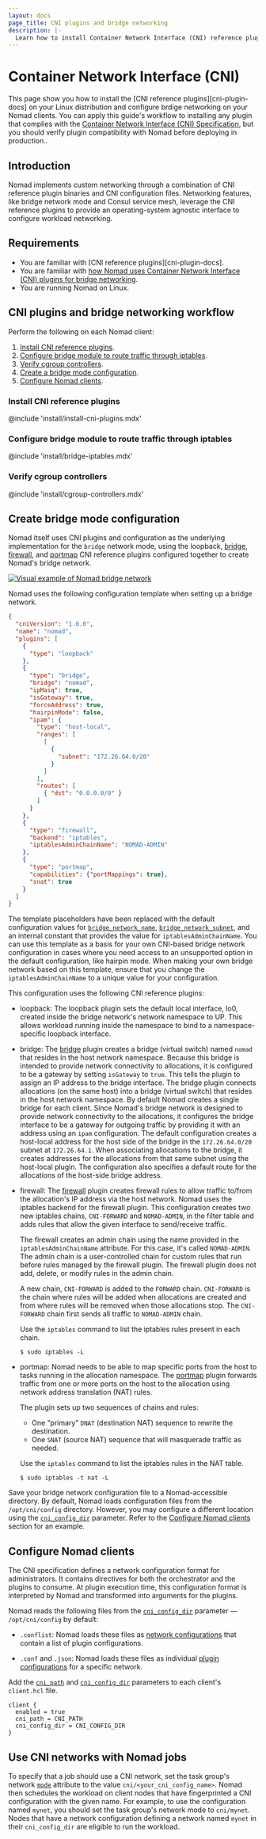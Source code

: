 ```yaml
---
layout: docs
page_title: CNI plugins and bridge networking
description: |-
  Learn how to install Container Network Interface (CNI) reference plugins, configure Nomad's bridge networking, and how to use CNI networks with Nomad jobs.
---
```


# Container Network Interface (CNI)

This page show you how to install the [CNI reference plugins][cni-plugin-docs] on your Linux distribution and configure brdige networking on your Nomad clients. You can apply this guide's workflow to installing any plugin that complies with the [Container Network Interface (CNI) Specification][cni-spec], but you should verify plugin compatibility with Nomad before deploying in production..

## Introduction

Nomad implements custom networking through a combination of CNI reference plugin binaries and CNI configuration files. Networking features, like bridge network mode and Consul service mesh, leverage the CNI reference plugins to provide an operating-system agnostic interface to configure workload networking.

## Requirements

- You are familiar with [CNI reference plugins][cni-plugin-docs].
- You are familiar with [how Nomad uses Container Network Interface (CNI) plugins for bridge networking](/nomad/docs/networking#bridge-networking).
- You are running Nomad on Linux.

## CNI plugins and bridge networking workflow

Perform the following on each Nomad client:

1. [Install CNI reference plugins](#install-cni-reference-plugins).
1. [Configure bridge module to route traffic through iptables](#configure-bridge-module-to-route-traffic-through-iptables).
1. [Verify cgroup controllers](#verify-cgroup-controllers).
1. [Create a bridge mode configuration](#create-bridge-mode-configuration).
1. [Configure Nomad clients](#configure-nomad-clients).

### Install CNI reference plugins

@include 'install/install-cni-plugins.mdx'

### Configure bridge module to route traffic through iptables

@include 'install/bridge-iptables.mdx'

### Verify cgroup controllers

@include 'install/cgroup-controllers.mdx'

## Create bridge mode configuration

Nomad itself uses CNI plugins and configuration as the underlying implementation for the `bridge` network mode, using the loopback, [bridge][], [firewall][], and [portmap][] CNI reference plugins configured together to create Nomad's bridge network.

[comment-source-image]: https://www.figma.com/file/Ne2qaPUlBTmTYer9biCfK9/Networking?node-id=0%3A1&t=BepgOoQ0kb76GwIr-1

[![Visual example of Nomad bridge network](/img/nomad-bridge-network.png)](/img/nomad-bridge-network.png)

Nomad uses the following configuration template when setting up a bridge network.

```json
{
  "cniVersion": "1.0.0",
  "name": "nomad",
  "plugins": [
    {
      "type": "loopback"
    },
    {
      "type": "bridge",
      "bridge": "nomad",
      "ipMasq": true,
      "isGateway": true,
      "forceAddress": true,
      "hairpinMode": false,
      "ipam": {
        "type": "host-local",
        "ranges": [
          [
            {
              "subnet": "172.26.64.0/20"
            }
          ]
        ],
        "routes": [
          { "dst": "0.0.0.0/0" }
        ]
      }
    },
    {
      "type": "firewall",
      "backend": "iptables",
      "iptablesAdminChainName": "NOMAD-ADMIN"
    },
    {
      "type": "portmap",
      "capabilities": {"portMappings": true},
      "snat": true
    }
  ]
}
```

The template placeholders have been replaced with the default configuration values for [`bridge_network_name`](/nomad/docs/configuration/client#bridge_network_name), [`bridge_network_subnet`]( /nomad/docs/configuration/client#bridge_network_subnet), and an internal constant that provides the value for `iptablesAdminChainName`. You can use this template as a basis for your own CNI-based bridge network configuration in cases where you need access to an unsupported option in the default configuration, like hairpin mode. When making your own bridge network based on this template, ensure that you change the `iptablesAdminChainName` to a unique value for your configuration.

This configuration uses the following CNI reference plugins:

- loopback: The loopback plugin sets the default local interface, lo0, created inside the bridge network's network namespace to UP. This allows workload running inside the namespace to bind to a namespace-specific loopback interface.
- bridge: The [bridge][] plugin creates a bridge (virtual switch) named `nomad` that resides in the host network namespace. Because this bridge is intended to provide network connectivity to allocations, it is configured to be a gateway by setting `isGateway` to `true`. This tells the plugin to assign an IP address to the bridge interface. The bridge plugin connects allocations (on the same host) into a bridge (virtual switch) that resides in the host network namespace. By default Nomad creates a single bridge for each client. Since Nomad's bridge network is designed to provide network connectivity to the allocations, it configures the bridge interface to be a gateway for outgoing traffic by providing it with an address using an `ipam` configuration. The default configuration creates a host-local address for the host side of the bridge in the `172.26.64.0/20` subnet at `172.26.64.1`. When associating allocations to the bridge, it creates addresses for the allocations from that same subnet using the host-local plugin. The configuration also specifies a default route for the allocations of the host-side bridge address.
- firewall: The [firewall][] plugin creates firewall rules to allow traffic to/from the allocation's IP address via the host network. Nomad uses the iptables backend for the firewall plugin. This configuration creates two new iptables chains, `CNI-FORWARD` and `NOMAD-ADMIN`, in the filter table and adds rules that allow the given interface to send/receive traffic.

   The firewall creates an admin chain using the name provided in the `iptablesAdminChainName` attribute. For this case, it's called `NOMAD-ADMIN`. The admin chain is a user-controlled chain for custom rules that run before rules managed by the firewall plugin. The firewall plugin does not add, delete, or modify rules in the admin chain.

   A new chain, `CNI-FORWARD` is added to the `FORWARD` chain. `CNI-FORWARD` is the chain where rules will be added when allocations are created and from where rules will be removed when those allocations stop. The `CNI-FORWARD` chain first sends all traffic to `NOMAD-ADMIN` chain.

   Use the `iptables` command to list the iptables rules present in each chain.

   ```shell-session
   $ sudo iptables -L
   ```

- portmap: Nomad needs to be able to map specific ports from the host to tasks running in the allocation namespace. The [portmap][] plugin forwards traffic from one or more ports on the host to the allocation using network address translation (NAT) rules.

   The plugin sets up two sequences of chains and rules:

   - One “primary” `DNAT` (destination NAT) sequence to rewrite the destination.
   - One `SNAT` (source NAT) sequence that will masquerade traffic as needed.

   Use the `iptables` command to list the iptables rules in the NAT table.

   ```shell-session
   $ sudo iptables -t nat -L
   ```

Save your bridge network configuration file to a Nomad-accessible directory. By default, Nomad loads configuration files from the `/opt/cni/config` directory. However, you may configure a different location using the [`cni_config_dir`](/nomad/docs/configuration/client#cni_config_dir) parameter. Refer to the [Configure Nomad clients](#configure-nomad-clients) section for an example.

## Configure Nomad clients

The CNI specification defines a network configuration format for administrators. It contains directives for both the orchestrator and the plugins to consume. At plugin execution time, this configuration format is interpreted by Nomad and transformed into arguments for the plugins.

Nomad reads the following files from the [`cni_config_dir`](/nomad/docs/configuration/client#cni_config_dir) parameter — `/opt/cni/config` by default:

* `.conflist`: Nomad loads these files as [network
  configurations](https://www.cni.dev/docs/spec/#configuration-format) that contain a list of plugin configurations.

* `.conf` and `.json`: Nomad loads these files as individual [plugin
  configurations](https://www.cni.dev/docs/spec/#plugin-configuration-objects) for a specific network.


Add the [`cni_path`](/nomad/docs/configuration/client#cni_path) and [`cni_config_dir`](/nomad/docs/configuration/client#cni_config_dir) parameters to each client's `client.hcl` file.

<CodeBlockConfig filename="/etc/nomad.d/client.hcl">

```hcl
client {
  enabled = true
  cni_path = CNI_PATH
  cni_config_dir = CNI_CONFIG_DIR
}
```

</CodeBlockConfig>

## Use CNI networks with Nomad jobs

To specify that a job should use a CNI network, set the task group's network [`mode`](/nomad/docs/job-specification/network#mode) attribute to the value `cni/<your_cni_config_name>`. Nomad then schedules the workload on client nodes that have fingerprinted a CNI configuration with the given name. For example, to use the configuration named `mynet`, you should set the task group's network mode to `cni/mynet`. Nodes that have a network configuration defining a network named `mynet` in their `cni_config_dir` are eligible to run the workload.


[cni-spec]: https://www.cni.dev/docs/spec/
[cni-plugins-docs]: https://www.cni.dev/plugins/current/
[bridge]: https://www.cni.dev/plugins/current/main/bridge/
[firewall]: https://www.cni.dev/plugins/current/meta/firewall/
[portmap]: https://www.cni.dev/plugins/current/meta/portmap/
